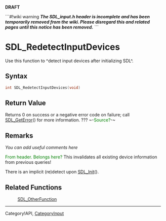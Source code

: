 <span color="red">'''DRAFT'''</span>

```#!wiki warning
'''''The SDL_input.h header is incomplete and has been temporarily removed from the wiki.  Please disregard this and related pages until this notice has been removed.'''''
```

= SDL_RedetectInputDevices =
Use this function to ^detect input devices after initializing SDL^.


== Syntax ==
<syntaxhighlight lang='c++'>
int SDL_RedetectInputDevices(void)
</syntaxhighlight>

== Return Value ==
Returns 0 on success or a negative error code on failure; call [[SDL_GetError]]() for more information.  ???
~-<span style="color: green;">Source?</span>-~

== Remarks ==
''You can add useful comments here''

<span style="color: green;">From header. Belongs here?</span>
This invalidates all existing device information from previous queries!

There is an implicit (re)detect upon [[SDL_Init]]().



== Related Functions ==
:[[SDL_OtherFunction]]

----
Category!API, [[CategoryInput]]
